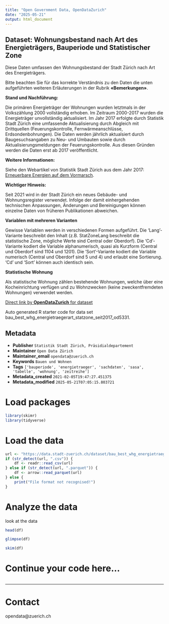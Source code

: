 ```yaml
---
title: "Open Government Data, OpenDataZurich"
date: "2025-05-21"
output: html_document
---
```


## Dataset: Wohnungsbestand nach Art des Energieträgers, Bauperiode und Statistischer Zone


Diese Daten umfassen den Wohnungsbestand der Stadt Zürich nach Art des Energieträgers. 

Bitte beachten Sie für das korrekte Verständnis zu den Daten die unten aufgeführten weiteren Erläuterungen in der Rubrik **«Bemerkungen»**.




**Stand und Nachführung:**

 Die primären Energieträger der Wohnungen wurden letztmals in der Volkszählung 2000 vollständig erhoben. Im Zeitraum 2000-2017 wurden die Energieträger unvollständig aktualisiert. Im Jahr 2017 erfolgte durch Statistik Stadt Zürich eine umfassende Aktualisierung durch Abgleich mit Drittquellen (Feuerungskontrolle, Fernwärmeanschlüsse, Erdsondenbohrungen). Die Daten werden jährlich aktualsiert durch Baugesuchsangaben zu Neu- und Umbauten sowie durch Aktualisierungsmeldungen der Feuerungskontrolle. Aus diesen Gründen werden die Daten erst ab 2017 veröffentlicht.
 

[]()

**Weitere Informationen:**

 Siehe den Webartikel von Statistik Stadt Zürich aus dem Jahr 2017: [Erneuerbare Energien auf dem Vormarsch](https://www.stadt-zuerich.ch/artikel/de/statistik-und-daten/2017-08-21_erneuerbare-energien-auf-dem-vormarsch.html).
 

[]()

**Wichtiger Hinweis:**

 Seit 2021 wird in der Stadt Zürich ein neues Gebäude- und Wohnungsregister verwendet. Infolge der damit einhergehenden technischen Anpassungen, Änderungen und Bereinigungen können einzelne Daten von früheren Publikationen abweichen.
 

[]()

**Variablen mit mehreren Varianten**


Gewisse Variablen werden in verschiedenen Formen aufgeführt. Die 'Lang'-Variante beschreibt den Inhalt (z.B. StatZoneLang beschreibt die statistische Zone, mögliche Werte sind Central oder Oberdorf). Die 'Cd'-Variante kodiert die Variable alphanumerisch, quasi als Kurzform (Central und Oberdorf sind 1104 und 1201). Die 'Sort'-Variante kodiert die Variable numerisch (Central und Oberdorf sind 5 und 4) und erlaubt eine Sortierung. 'Cd' und 'Sort' können auch identisch sein.


[]()

**Statistische Wohnung**


Als statistische Wohnung zählen bestehende Wohnungen, welche über eine Kocheinrichtung verfügen und zu Wohnzwecken (keine zweckentfremdeten Wohnungen) verwendet werden.


[]()



[Direct link by **OpenDataZurich** for dataset](https://data.stadt-zuerich.ch/dataset/bau_best_whg_energietraegerart_statzone_seit2017_od5331)

Auto generated R starter code for data set bau_best_whg_energietraegerart_statzone_seit2017_od5331.

## Metadata

- **Publisher** `Statistik Stadt Zürich, Präsidialdepartement`
- **Maintainer** `Open Data Zürich`
- **Maintainer_email** `opendata@zuerich.ch`
- **Keywords** `Bauen und Wohnen`
- **Tags** `['bauperiode', 'energietraeger', 'sachdaten', 'sasa', 'tabelle', 'wohnung', 'zeitreihe']`
- **Metadata_created** `2021-02-05T19:47:27.451375`
- **Metadata_modified** `2025-05-21T07:05:15.803721`


# Load packages

```r
library(skimr)
library(tidyverse)
```

# Load the data

```r
url <- "https://data.stadt-zuerich.ch/dataset/bau_best_whg_energietraegerart_statzone_seit2017_od5331/download/BAU533OD5331.csv"
if (str_detect(url, ".csv")) {
    df <- readr::read_csv(url)
} else if (str_detect(url, ".parquet")) {
    df <- arrow::read_parquet(url)
} else {
    print("File format not recognised!")
}
```

# Analyze the data

look at the data
```r
head(df)
```

```r
glimpse(df)
```

```r
skim(df)
```

# Continue your code here...

```r

```

------------------------------------------------------------------------

# Contact

opendata@zuerich.ch
